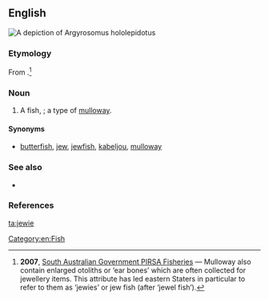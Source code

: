 ==English==
[[File:Argyrosomus hololepidotus.jpg|right|thumb|A depiction of ''Argyrosomus hololepidotus'']]
{{wikipedia|Argyrosomus hololepidotus}}
{{wikispecies|Argyrosomus hololepidotus}}
===Etymology===
From {{suffix|jewel|ie|gloss2=diminutive suffix}}.<ref>'''2007''', [http://www.pir.sa.gov.au/fisheries/recreational_fishing/target_species/mulloway South Australian Government PIRSA Fisheries] — Mulloway also contain enlarged otoliths or ‘ear bones’ which are often collected for jewellery items. This attribute has led eastern Staters in particular to refer to them as ‘jewies’ or jew fish (after ‘jewel fish’).</ref>

===Noun===
{{en-noun}}
# {{Australia}} A fish, {{taxlink|Argyrosomus hololepidotus|species}}; a type of [[mulloway]].

====Synonyms====
* {{sense|Argyrosomus hololepidotus}} [[butterfish]], [[jew]], [[jewfish]], [[kabeljou]], [[mulloway]]

===See also===
* {{specieslite|Argyrosomus hololepidotus}}

===References===
<references /> 

[[Category:en:Fish]]

[[ta:jewie]]